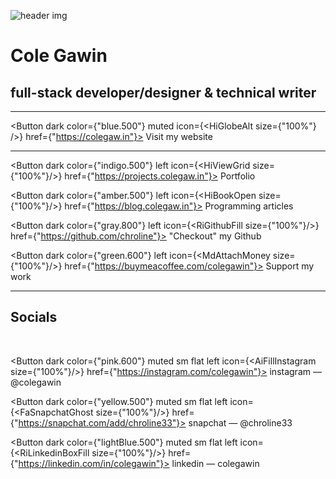 
![header img](/img/header.png)

# Cole Gawin

## full-stack developer/designer & technical writer

---

<Button dark color={"blue.500"} muted icon={<HiGlobeAlt size={"100%"} />} href={"https://colegaw.in"}>
    Visit my website
</Button>

---

<Button dark color={"indigo.500"} left icon={<HiViewGrid size={"100%"}/>} href={"https://projects.colegaw.in"}>
    Portfolio
</Button>

<Button dark color={"amber.500"} left icon={<HiBookOpen size={"100%"}/>} href={"https://blog.colegaw.in"}>
    Programming articles
</Button>

<Button dark color={"gray.800"} left icon={<RiGithubFill size={"100%"}/>} href={"https://github.com/chroline"}>
    "Checkout" my Github
</Button>

<Button dark color={"green.600"} left icon={<MdAttachMoney size={"100%"}/>} href={"https://buymeacoffee.com/colegawin"}>
    Support my work
</Button>

---

## Socials

<br />

<Button dark color={"pink.600"} muted sm flat left icon={<AiFillInstagram size={"100%"}/>} href={"https://instagram.com/colegawin"}>
    instagram — @colegawin
</Button>

<Button dark color={"yellow.500"} muted sm flat left icon={<FaSnapchatGhost size={"100%"}/>} href={"https://snapchat.com/add/chroline33"}>
    snapchat — @chroline33
</Button>

<Button dark color={"lightBlue.500"} muted sm flat left icon={<RiLinkedinBoxFill size={"100%"}/>} href={"https://linkedin.com/in/colegawin"}>
    linkedin — colegawin
</Button>